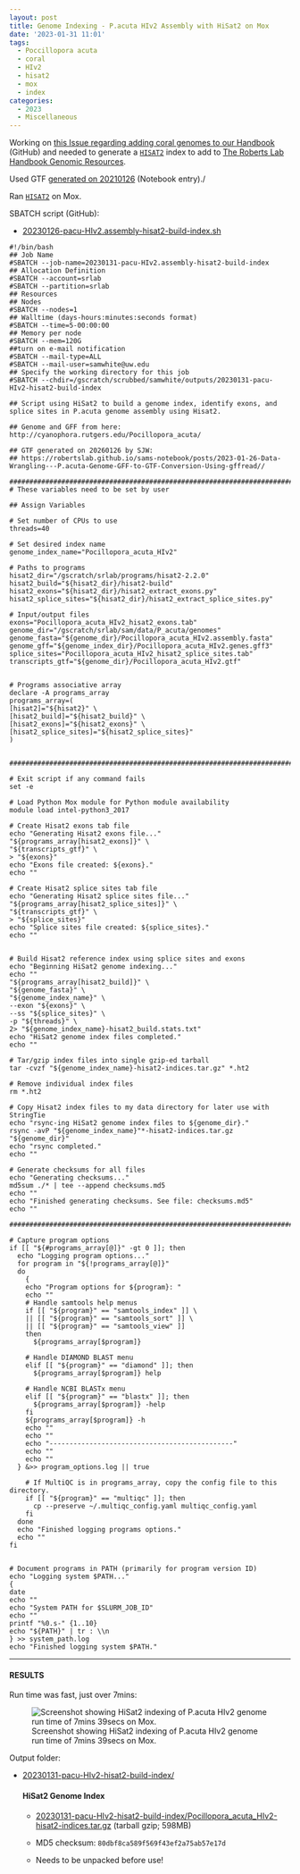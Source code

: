 ```yaml
---
layout: post
title: Genome Indexing - P.acuta HIv2 Assembly with HiSat2 on Mox
date: '2023-01-31 11:01'
tags: 
  - Poccillopora acuta
  - coral
  - HIv2
  - hisat2
  - mox
  - index
categories: 
  - 2023
  - Miscellaneous
---
```

Working on [this Issue regarding adding coral genomes to our Handbook](https://github.com/RobertsLab/resources/issues/1571) (GitHub) and needed to generate a [`HISAT2`](https://daehwankimlab.github.io/hisat2/) index to add to [The Roberts Lab Handbook Genomic Resources](https://robertslab.github.io/resources/Genomic-Resources/).

Used GTF [generated on 20210126](https://robertslab.github.io/sams-notebook/posts/2023-01-27-Data-Wrangling---P.verrucosa-Genome-GFF-to-GTF-Using-gffread/) (Notebook entry)./


Ran [`HISAT2`](https://daehwankimlab.github.io/hisat2/) on Mox.

SBATCH script (GitHub):

- [20230126-pacu-HIv2.assembly-hisat2-build-index.sh](https://github.com/RobertsLab/sams-notebook/blob/master/sbatch_scripts/20230126-pacu-HIv2.assembly-hisat2-build-index.sh)


```shell
#!/bin/bash
## Job Name
#SBATCH --job-name=20230131-pacu-HIv2.assembly-hisat2-build-index
## Allocation Definition
#SBATCH --account=srlab
#SBATCH --partition=srlab
## Resources
## Nodes
#SBATCH --nodes=1
## Walltime (days-hours:minutes:seconds format)
#SBATCH --time=5-00:00:00
## Memory per node
#SBATCH --mem=120G
##turn on e-mail notification
#SBATCH --mail-type=ALL
#SBATCH --mail-user=samwhite@uw.edu
## Specify the working directory for this job
#SBATCH --chdir=/gscratch/scrubbed/samwhite/outputs/20230131-pacu-HIv2-hisat2-build-index

## Script using HiSat2 to build a genome index, identify exons, and splice sites in P.acuta genome assembly using Hisat2.

## Genome and GFF from here: http://cyanophora.rutgers.edu/Pocillopora_acuta/

## GTF generated on 20260126 by SJW:
## https://robertslab.github.io/sams-notebook/posts/2023-01-26-Data-Wrangling---P.acuta-Genome-GFF-to-GTF-Conversion-Using-gffread//

###################################################################################
# These variables need to be set by user

## Assign Variables

# Set number of CPUs to use
threads=40

# Set desired index name
genome_index_name="Pocillopora_acuta_HIv2"

# Paths to programs
hisat2_dir="/gscratch/srlab/programs/hisat2-2.2.0"
hisat2_build="${hisat2_dir}/hisat2-build"
hisat2_exons="${hisat2_dir}/hisat2_extract_exons.py"
hisat2_splice_sites="${hisat2_dir}/hisat2_extract_splice_sites.py"

# Input/output files
exons="Pocillopora_acuta_HIv2_hisat2_exons.tab"
genome_dir="/gscratch/srlab/sam/data/P_acuta/genomes"
genome_fasta="${genome_dir}/Pocillopora_acuta_HIv2.assembly.fasta"
genome_gff="${genome_index_dir}/Pocillopora_acuta_HIv2.genes.gff3"
splice_sites="Pocillopora_acuta_HIv2_hisat2_splice_sites.tab"
transcripts_gtf="${genome_dir}/Pocillopora_acuta_HIv2.gtf"


# Programs associative array
declare -A programs_array
programs_array=(
[hisat2]="${hisat2}" \
[hisat2_build]="${hisat2_build}" \
[hisat2_exons]="${hisat2_exons}" \
[hisat2_splice_sites]="${hisat2_splice_sites}"
)


###################################################################################################

# Exit script if any command fails
set -e

# Load Python Mox module for Python module availability
module load intel-python3_2017

# Create Hisat2 exons tab file
echo "Generating Hisat2 exons file..."
"${programs_array[hisat2_exons]}" \
"${transcripts_gtf}" \
> "${exons}"
echo "Exons file created: ${exons}."
echo ""

# Create Hisat2 splice sites tab file
echo "Generating Hisat2 splice sites file..."
"${programs_array[hisat2_splice_sites]}" \
"${transcripts_gtf}" \
> "${splice_sites}"
echo "Splice sites file created: ${splice_sites}."
echo ""


# Build Hisat2 reference index using splice sites and exons
echo "Beginning HiSat2 genome indexing..."
echo ""
"${programs_array[hisat2_build]}" \
"${genome_fasta}" \
"${genome_index_name}" \
--exon "${exons}" \
--ss "${splice_sites}" \
-p "${threads}" \
2> "${genome_index_name}-hisat2_build.stats.txt"
echo "HiSat2 genome index files completed."
echo ""

# Tar/gzip index files into single gzip-ed tarball
tar -cvzf "${genome_index_name}-hisat2-indices.tar.gz" *.ht2

# Remove individual index files
rm *.ht2

# Copy Hisat2 index files to my data directory for later use with StringTie
echo "rsync-ing HiSat2 genome index files to ${genome_dir}."
rsync -avP "${genome_index_name}"*-hisat2-indices.tar.gz "${genome_dir}"
echo "rsync completed."
echo ""

# Generate checksums for all files
echo "Generating checksums..."
md5sum ./* | tee --append checksums.md5
echo ""
echo "Finished generating checksums. See file: checksums.md5"
echo ""

#######################################################################################################

# Capture program options
if [[ "${#programs_array[@]}" -gt 0 ]]; then
  echo "Logging program options..."
  for program in "${!programs_array[@]}"
  do
    {
    echo "Program options for ${program}: "
    echo ""
    # Handle samtools help menus
    if [[ "${program}" == "samtools_index" ]] \
    || [[ "${program}" == "samtools_sort" ]] \
    || [[ "${program}" == "samtools_view" ]]
    then
      ${programs_array[$program]}

    # Handle DIAMOND BLAST menu
    elif [[ "${program}" == "diamond" ]]; then
      ${programs_array[$program]} help

    # Handle NCBI BLASTx menu
    elif [[ "${program}" == "blastx" ]]; then
      ${programs_array[$program]} -help
    fi
    ${programs_array[$program]} -h
    echo ""
    echo ""
    echo "----------------------------------------------"
    echo ""
    echo ""
  } &>> program_options.log || true

    # If MultiQC is in programs_array, copy the config file to this directory.
    if [[ "${program}" == "multiqc" ]]; then
      cp --preserve ~/.multiqc_config.yaml multiqc_config.yaml
    fi
  done
  echo "Finished logging programs options."
  echo ""
fi


# Document programs in PATH (primarily for program version ID)
echo "Logging system $PATH..."
{
date
echo ""
echo "System PATH for $SLURM_JOB_ID"
echo ""
printf "%0.s-" {1..10}
echo "${PATH}" | tr : \\n
} >> system_path.log
echo "Finished logging system $PATH."
```
---

#### RESULTS

Run time was fast, just over 7mins:

![Screenshot showing HiSat2 indexing of P.acuta HIv2 genome run time of 7mins 39secs on Mox.](https://github.com/RobertsLab/sams-notebook/blob/master/images/screencaps/20230131-pacu-HIv2.assembly-hisat2-build-index_runtime.png?raw=true)

Output folder:

- [20230131-pacu-HIv2-hisat2-build-index/](https://gannet.fish.washington.edu/Atumefaciens/20230131-pacu-HIv2-hisat2-build-index/)

  #### HiSat2 Genome Index

    - [20230131-pacu-HIv2-hisat2-build-index/Pocillopora_acuta_HIv2-hisat2-indices.tar.gz](https://gannet.fish.washington.edu/Atumefaciens/20230126-pacu-HIv2-hisat2-build-index/Pocillopora_acuta_HIv2-hisat2-indices.tar.gz) (tarball gzip; 598MB)

    - MD5 checksum: `80dbf8ca589f569f43ef2a75ab57e17d`

    - Needs to be unpacked before use!

